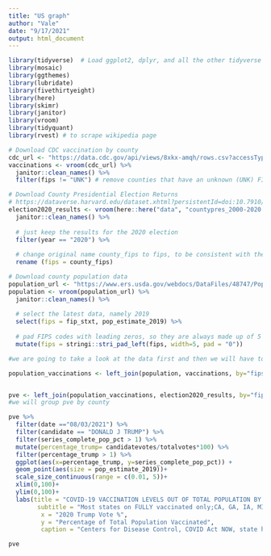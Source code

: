 ```yaml
---
title: "US graph"
author: "Vale"
date: "9/17/2021"
output: html_document
---
```

```r
library(tidyverse)  # Load ggplot2, dplyr, and all the other tidyverse packages
library(mosaic)
library(ggthemes)
library(lubridate)
library(fivethirtyeight)
library(here)
library(skimr)
library(janitor)
library(vroom)
library(tidyquant)
library(rvest) # to scrape wikipedia page
```
 

```r

# Download CDC vaccination by county
cdc_url <- "https://data.cdc.gov/api/views/8xkx-amqh/rows.csv?accessType=DOWNLOAD"
vaccinations <- vroom(cdc_url) %>% 
  janitor::clean_names() %>% 
  filter(fips != "UNK") # remove counties that have an unknown (UNK) FIPS code

# Download County Presidential Election Returns
# https://dataverse.harvard.edu/dataset.xhtml?persistentId=doi:10.7910/DVN/VOQCHQ
election2020_results <- vroom(here::here("data", "countypres_2000-2020.csv")) %>% 
  janitor::clean_names() %>% 
  
  # just keep the results for the 2020 election
  filter(year == "2020") %>% 
  
  # change original name county_fips to fips, to be consistent with the other two files
  rename (fips = county_fips)

# Download county population data
population_url <- "https://www.ers.usda.gov/webdocs/DataFiles/48747/PopulationEstimates.csv?v=2232"
population <- vroom(population_url) %>% 
  janitor::clean_names() %>% 
  
  # select the latest data, namely 2019
  select(fips = fip_stxt, pop_estimate_2019) %>% 
  
  # pad FIPS codes with leading zeros, so they are always made up of 5 characters
  mutate(fips = stringi::stri_pad_left(fips, width=5, pad = "0"))

```




```r
#we are going to take a look at the data first and then we will have to merge the data

population_vaccinations <- left_join(population, vaccinations, by="fips")


pve <- left_join(population_vaccinations, election2020_results, by="fips")
#we will group pve by county
```

```r

pve %>%
  filter(date =="08/03/2021") %>%
  filter(candidate == "DONALD J TRUMP") %>%
  filter(series_complete_pop_pct > 1) %>%
  mutate(percentage_trump= candidatevotes/totalvotes*100) %>%
  filter(percentage_trump > 1) %>%
  ggplot(aes(x=percentage_trump, y=series_complete_pop_pct)) +
  geom_point(aes(size = pop_estimate_2019))+
  scale_size_continuous(range = c(0.01, 5))+
  xlim(0,100)+
  ylim(0,100)+
  labs(title = "COVID-19 VACCINATION LEVELS OUT OF TOTAL POPULATION BY COUNTY",
        subtitle = "Most states on FULLY vaccinated only;CA, GA, IA, MI & TX based on total doses administered",
         x = "2020 Trump Vote %", 
         y = "Percentage of Total Population Vaccinated",
         caption = "Centers for Disease Control, COVID Act NOW, state health depts")

pve

```
